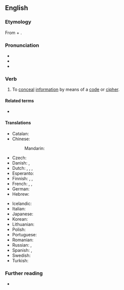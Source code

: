 ==English==

===Etymology===
From {{af|en|en-}} + {{der|en|grc|κρυπτός||hidden, concealed, private, secret}}.

===Pronunciation===
* {{IPA|en|/ɪn.ˈkrɪpt/}}
* {{audio|en|LL-Q1860 (eng)-Vealhurl-encrypt.wav|Audio (Southern England)}}
* {{rhymes|en|ɪpt|s=2}}

===Verb===
{{en-verb}}

# To [[conceal]] [[information]] by means of a [[code]] or [[cipher]].
#:{{ux|en|All messages on this platform are doubly '''encrypted''' to increase security.}}
#: {{ant|en|decrypt}}

====Related terms====
* {{l|en|encryption}}

====Translations====
{{trans-top|to conceal information by means of a code or cipher}}
* Catalan: {{t+|ca|encriptar}}
* Chinese:
*: Mandarin: {{t+|cmn|加密|tr=jiāmì}}
* Czech: {{t|cs|zašifrovat}}
* Danish: {{t|da|kryptere}}, {{t|da|enkryptere}}
* Dutch: {{t+|nl|versleutelen}}, {{t+|nl|coderen}}, {{t+|nl|vercijferen}}, {{t+|nl|encrypteren}}
* Esperanto: {{t|eo|ĉifri}}
* Finnish: {{t|fi|kryptata}}, {{t+|fi|salata}}, {{t+|fi|koodata}}
* French: {{t+|fr|coder}}, {{t+|fr|chiffrer}}, {{t+|fr|crypter}}
* German: {{t+|de|verschlüsseln}}
* Hebrew: {{t|he|הצפין}}
{{trans-mid}}
* Icelandic: {{t|is|dulrita}}
* Italian: {{t+|it|cifrare}}
* Japanese: {{t|ja|暗号化する|tr=angōka-suru}}
* Korean: {{t+|ko|암호화하다}}
* Lithuanian: {{t|lt|šifruoti}}
* Polish: {{t+|pl|szyfrować}}
* Portuguese: {{t+|pt|encriptar}}
* Romanian: {{t|ro|cripta}}
* Russian: {{t+|ru|шифрова́ть|impf}}, {{t+|ru|зашифрова́ть|pf}}
* Spanish: {{t+|es|cifrar}}, {{t|es|encriptar}}
* Swedish: {{t+|sv|kryptera}}
* Turkish: {{t+|tr|şifrelemek}}
{{trans-bottom}}

===Further reading===
* {{projectlink|wikipedia}}